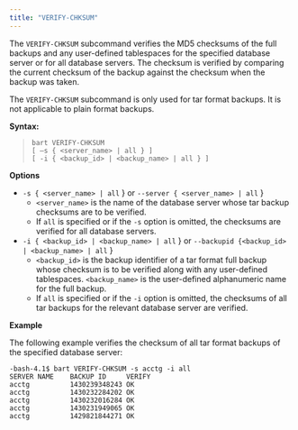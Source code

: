 ```yaml
---
title: "VERIFY-CHKSUM"
---
```




The `VERIFY-CHKSUM` subcommand verifies the MD5 checksums of the full backups and any user-defined tablespaces for the specified database server or for all database servers. The checksum is verified by comparing the current checksum of the backup against the checksum when the backup was taken.

The `VERIFY-CHKSUM` subcommand is only used for tar format backups. It is not applicable to plain format backups.

**Syntax:**

>     bart VERIFY-CHKSUM
>     [ –s { <server_name> | all } ]
>     [ -i { <backup_id> | <backup_name> | all } ]

**Options**

-   `-s { <server_name> | all` } or `--server { <server_name> | all` }
    -   `<server_name>` is the name of the database server whose tar backup checksums are to be verified.
    -   If `all` is specified or if the `-s` option is omitted, the checksums are verified for all database servers.
-   `-i { <backup_id> | <backup_name> | all` } or `--backupid {<backup_id> | <backup_name> | all` }
    -   `<backup_id>` is the backup identifier of a tar format full backup whose checksum is to be verified along with any user-defined tablespaces. `<backup_name>` is the user-defined alphanumeric name for the full backup.
    -   If `all` is specified or if the `-i` option is omitted, the checksums of all tar backups for the relevant database server are verified.

**Example**

The following example verifies the checksum of all tar format backups of the specified database server:

    -bash-4.1$ bart VERIFY-CHKSUM -s acctg -i all
    SERVER NAME    BACKUP ID     VERIFY
    acctg          1430239348243 OK
    acctg          1430232284202 OK
    acctg          1430232016284 OK
    acctg          1430231949065 OK
    acctg          1429821844271 OK
